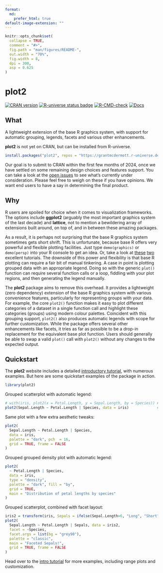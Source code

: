 ```yaml
---
format:
  md:
    prefer_html: true
default-image-extension: ""
---
```

<!-- README.md is generated from README.Rmd. Please edit that file -->

```r
knitr::opts_chunk$set(
  collapse = TRUE,
  comment = "#>",
  fig.path = "man/figures/README-",
  out.width = "70%",
  fig.width = 8,
  dpi = 300,
  asp = 0.625
)
```

# plot2

<!-- badges: start -->
[![CRAN version](https://www.r-pkg.org/badges/version/plot2)](https://CRAN.R-project.org/package=plot2)
[![R-universe status badge](https://grantmcdermott.r-universe.dev/badges/plot2)](https://grantmcdermott.r-universe.dev)
[![R-CMD-check](https://github.com/grantmcdermott/plot2/actions/workflows/R-CMD-check.yaml/badge.svg)](https://github.com/grantmcdermott/plot2/actions/workflows/R-CMD-check.yaml)
[![Docs](https://img.shields.io/badge/docs-homepage-blue.svg)](https://grantmcdermott.com/plot2/index.html)
<!-- badges: end -->

## What

A lightweight extension of the base R graphics system, with support for
automatic grouping, legends, facets and various other enhancements.

**plot2** is not yet on CRAN, but can be installed from R-universe.

``` r
install.packages("plot2", repos = "https://grantmcdermott.r-universe.dev")
```

Our goal is to submit to CRAN within the first few months of 2024, once we have
settled on some remaining design choices and features support. You can take a 
look at the [open issues](https://github.com/grantmcdermott/plot2/issues) to see
what's currently under consideration. Please feel free to weigh on these if you
have opinions. We want end users to have a say in determining the final product.

## Why

R users are spoiled for choice when it comes to visualization frameworks. The
options include **ggplot2** (arguably the most important graphics
system of the last decade) and **lattice**, not to mention a bewildering array
of extensions built around, on top of, and in between these amazing packages.

As a result, it is perhaps not surprising that the base R graphics system
sometimes gets short shrift. This is unfortunate, because base R offers very
powerful and flexible plotting facilities. Just type `demo(graphics)` or
`demo(persp)` into your R console to get an idea. Or, take a look at
[these](https://github.com/karoliskoncevicius/tutorial_r_introduction/blob/main/baseplotting.md)
[two](https://quizzical-engelbart-d15a44.netlify.app/2021-2022_m2-data-2_visu-2_practice#1)
excellent tutorials. The downside of this power and flexibility is that base R
plotting can require a fair bit of manual tinkering. A case in point is
plotting grouped data with an appropriate legend. Doing so with the generic
`plot()` function can require several function calls or a loop, fiddling with
your plot regions, and then generating the legend manually.

The **plot2** package aims to remove this overhead. It provides a lightweight
(zero dependency) extension of the base R graphics system with various
convenience features, particularly for representing groups with your data. For
example, the core `plot2()` function makes it easy to plot different categories
of a dataset in a single function call and highlight these categories (groups)
using modern colour palettes. Coincident with this grouping support, `plot2()`
also produces automatic legends with scope for further customization. While the
package offers several other enhancements like facets, it tries as far as
possible to be a drop-in replacement for the equivalent base plot function.
Users should generally be able to swap a valid `plot()` call with `plot2()`
without any changes to the expected output.

## Quickstart

The **plot2** website includes a detailed
[introductory tutorial](https://grantmcdermott.com/plot2/index.html#/vignettes/intro_tutorial),
with numerous examples. But here are some quickstart examples of the package in
action.

```r
library(plot2)
```

Grouped scatterplot with automatic legend:

```r
# with(iris, plot2(x = Petal.Length, y = Sepal.Length, by = Species)) # atomic
plot2(Sepal.Length ~ Petal.Length | Species, data = iris)             # formula
```

Same plot with a few extra aesthetic tweaks:

```r
plot2(
  Sepal.Length ~ Petal.Length | Species, 
  data = iris,
  palette = "dark", pch  = 16,
  grid = TRUE, frame = FALSE
)
```

Grouped grouped density plot with automatic legend:

```r
plot2(
  ~ Petal.Length | Species,
  data = iris,
  type = "density",
  palette = "dark", fill = "by",
  grid = TRUE,
  main = "Distribution of petal lengths by species"
)
```

Grouped scatterplot, combined with facet layout:

```r
iris2 = transform(iris, Sepals = ifelse(Sepal.Length>6, "Long", "Short"))
plot2(
  Sepal.Length ~ Petal.Length | Sepals, data = iris2,
  facet = ~Species,
  facet.args = list(bg = "grey90"),
  palette = "classic",
  main = "Faceted Sepals!",
  grid = TRUE, frame = FALSE
)
```

Head over to the
[intro tutorial](https://grantmcdermott.com/plot2/index.html#/vignettes/intro_tutorial)
for more examples, including range plots and customization.